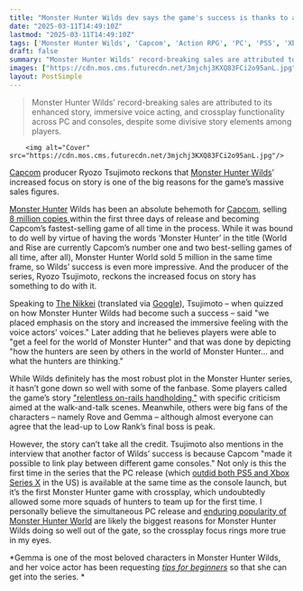 ```yaml
---
title: "Monster Hunter Wilds dev says the game's success is thanks to an 'emphasis on the story,' but I think that's only a tiny aspect of it"
date: "2025-03-11T14:49:10Z"
lastmod: "2025-03-11T14:49:10Z"
tags: ['Monster Hunter Wilds', 'Capcom', 'Action RPG', 'PC', 'PS5', 'Xbox Series X', 'Crossplay']
draft: false
summary: "Monster Hunter Wilds' record-breaking sales are attributed to its enhanced story, immersive voice acting, and crossplay functionality across PC and consoles, despite some divisive story elements among players."
images: ["https://cdn.mos.cms.futurecdn.net/3mjchj3KXQ83FCi2o95anL.jpg"]
layout: PostSimple
---
```

> Monster Hunter Wilds' record-breaking sales are attributed to its enhanced story, immersive voice acting, and crossplay functionality across PC and consoles, despite some divisive story elements among players.


        <img alt="Cover" src="https://cdn.mos.cms.futurecdn.net/3mjchj3KXQ83FCi2o95anL.jpg"/>
        
[Capcom](https://www.gamesradar.com/tag/capcom/) producer Ryozo Tsujimoto reckons that [Monster Hunter Wilds](https://www.gamesradar.com/games/monster-hunter/monster-hunter-wilds-guide/)’ increased focus on story is one of the big reasons for the game’s massive sales figures.

[Monster Hunter](https://www.gamesradar.com/games/action-rpg/monster-hunter/) Wilds has been an absolute behemoth for [Capcom](https://www.gamesradar.com/tag/capcom/), selling [8 million copies ](https://www.gamesradar.com/games/monster-hunter/monster-hunter-wilds-breaks-a-capcom-record-as-the-action-rpg-passes-8-million-sales-in-3-days-the-fastest-a-title-has-reached-this-milestone-in-the-companys-history/)within the first three days of release and becoming Capcom’s fastest-selling game of all time in the process. While it was bound to do well by virtue of having the words ‘Monster Hunter’ in the title (World and Rise are currently Capcom’s number one and two best-selling games of all time, after all), Monster Hunter World sold 5 million in the same time frame, so Wilds’ success is even more impressive. And the producer of the series, Ryozo Tsujimoto, reckons the increased focus on story has something to do with it.

Speaking to [The Nikkei](https://www.nikkei.com/article/DGXZQOUF05BK60V00C25A3000000/) (translated via [Google](https://www.gamesradar.com/tag/google/)), Tsujimoto – when quizzed on how Monster Hunter Wilds had become such a success – said "we placed emphasis on the story and increased the immersive feeling with the voice actors' voices." Later adding that he believes players were able to "get a feel for the world of Monster Hunter" and that was done by depicting "how the hunters are seen by others in the world of Monster Hunter… and what the hunters are thinking."

While Wilds definitely has the most robust plot in the Monster Hunter series, it hasn’t gone down so well with some of the fanbase. Some players called the game’s story ["relentless on-rails handholding,"](https://www.gamesradar.com/games/monster-hunter/monster-hunter-wilds-story-is-as-divisive-as-expected-some-players-hate-the-relentless-on-rails-handholding-others-love-the-build-up-to-the-best-scene-in-monster-hunter-history/) with specific criticism aimed at the walk-and-talk scenes. Meanwhile, others were big fans of the characters – namely Rove and Gemma – although almost everyone can agree that the lead-up to Low Rank’s final boss is peak.

However, the story can’t take all the credit. Tsujimoto also mentions in the interview that another factor of Wilds’ success is because Capcom "made it possible to link play between different game consoles." Not only is this the first time in the series that the PC release (which [outdid both PS5 and Xbox Series X](https://www.gamesradar.com/games/monster-hunter/despite-monster-hunter-wilds-suffering-monstrous-performance-problems-on-pc-it-still-outsold-the-ps5-and-xbox-series-x-versions-in-the-us/) in the US) is available at the same time as the console launch, but it’s the first Monster Hunter game with crossplay, which undoubtedly allowed some more squads of hunters to team up for the first time. I personally believe the simultaneous PC release and [enduring popularity of Monster Hunter World](https://www.gamesradar.com/at-25-million-copies-sold-monster-hunter-world-is-so-successful-that-its-responsible-for-over-25-of-the-total-sales-of-the-20-year-old-action-rpg-series/) are likely the biggest reasons for Monster Hunter Wilds doing so well out of the gate, so the crossplay focus rings more true in my eyes.

*Gemma is one of the most beloved characters in Monster Hunter Wilds, and her voice actor has been requesting *[<em>tips for beginners</em>](https://www.gamesradar.com/games/monster-hunter/monster-hunter-wilds-gemma-actor-requests-tips-for-beginners-from-fans-of-capcoms-action-rpg-as-its-the-first-mh-game-that-ive-ever-played/)* so that she can get into the series. *
        